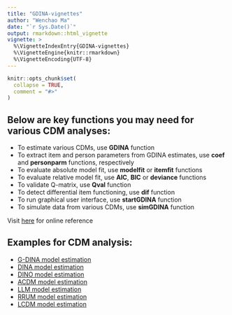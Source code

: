 ```yaml
---
title: "GDINA-vignettes"
author: "Wenchao Ma"
date: "`r Sys.Date()`"
output: rmarkdown::html_vignette
vignette: >
  %\VignetteIndexEntry{GDINA-vignettes}
  %\VignetteEngine{knitr::rmarkdown}
  %\VignetteEncoding{UTF-8}
---
```


```r
knitr::opts_chunk$set(
  collapse = TRUE,
  comment = "#>"
)
```

## Below are key functions you may need for various CDM analyses:


* To estimate various CDMs, use **GDINA** function
* To extract item and person parameters from GDINA estimates, use **coef** and **personparm** functions, respectively
* To evaluate absolute model fit, use **modelfit** or **itemfit** functions
* To evaluate relative model fit, use **AIC**, **BIC** or **deviance** functions
* To validate Q-matrix, use **Qval** function
* To detect differential item functioning, use **dif** function
* To run graphical user interface, use **startGDINA** function
* To simulate data from various CDMs, use **simGDINA** function

Visit [here](https://wenchao-ma.github.io/GDINA/reference/index.html) for online reference

## Examples for CDM analysis:

* [G-DINA model estimation](https://wenchao-ma.github.io/GDINA/articles/OnlineExercises/GDINA_example.html)
* [DINA model estimation](https://wenchao-ma.github.io/GDINA/articles/OnlineExercises/DINA_example.html) 
* [DINO model estimation](https://wenchao-ma.github.io/GDINA/articles/OnlineExercises/DINO_example.html) 
* [ACDM model estimation](https://wenchao-ma.github.io/GDINA/articles/OnlineExercises/ACDM_example.html) 
* [LLM model estimation](https://wenchao-ma.github.io/GDINA/articles/OnlineExercises/LLM_example.html) 
* [RRUM model estimation](https://wenchao-ma.github.io/GDINA/articles/OnlineExercises/RRUM_example.html) 
* [LCDM model estimation](https://wenchao-ma.github.io/GDINA/articles/OnlineExercises/LCDM_example.html)  

